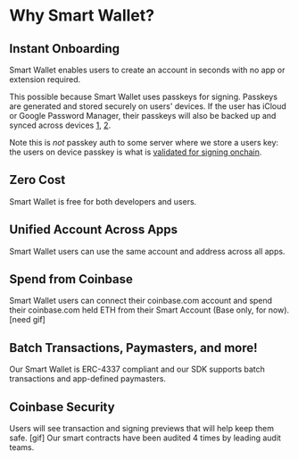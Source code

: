 # Why Smart Wallet?

## Instant Onboarding
Smart Wallet enables users to create an account in seconds with no app or extension required.

This possible because Smart Wallet uses passkeys for signing. 
Passkeys are generated and stored securely on users' devices. 
If the user has iCloud or Google Password Manager, their passkeys will also be 
backed up and synced across devices [1](https://developer.apple.com/passkeys/), [2](https://developers.google.com/identity/passkeys/supported-environments). 

Note this is *not* passkey auth to some server where we store a users key: the users on device passkey is what is [validated for signing onchain](https://github.com/base-org/webauthn-sol). 

## Zero Cost 
Smart Wallet is free for both developers and users.

## Unified Account Across Apps
Smart Wallet users can use the same account and address across all apps. 

## Spend from Coinbase
Smart Wallet users can connect their coinbase.com account and spend their coinbase.com held ETH from 
their Smart Account (Base only, for now). [need gif]

## Batch Transactions, Paymasters, and more!
Our Smart Wallet is ERC-4337 compliant and our SDK supports batch transactions and app-defined paymasters.

## Coinbase Security
Users will see transaction and signing previews that will help keep them safe. [gif]
Our smart contracts have been audited 4 times by leading audit teams. 
